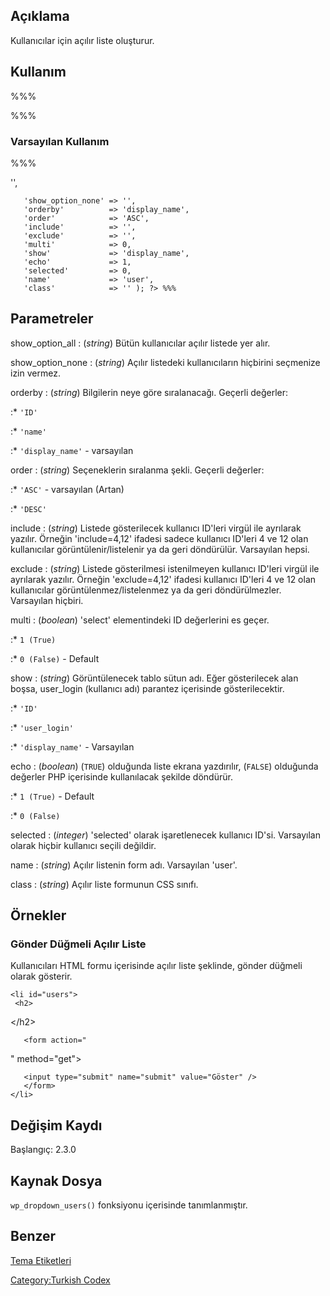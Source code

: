 {{Languages|
{{en|Template Tags/wp_dropdown_users}}
{{tr|Tema_Etiketleri/wp_dropdown_users}}
}}

== Açıklama ==

Kullanıcılar için açılır liste oluşturur.

== Kullanım ==

%%% <?php wp_dropdown_users( $parametreler ); ?> %%%

=== Varsayılan Kullanım ===

%%% <?php $parametreler = array(
	'show_option_all'  => '',
	'show_option_none' => '',
	'orderby'          => 'display_name',
	'order'            => 'ASC',
	'include'          => '',
	'exclude'          => '',
	'multi'            => 0,
	'show'             => 'display_name',
	'echo'             => 1,
	'selected'         => 0,
	'name'             => 'user',
	'class'            => '' ); ?> %%%

== Parametreler ==

; show_option_all : (''string'') Bütün kullanıcılar açılır listede yer alır.

; show_option_none : (''string'') Açılır listedeki kullanıcıların hiçbirini seçmenize izin vermez.

; orderby : (''string'') Bilgilerin neye göre sıralanacağı. Geçerli değerler:
:* <tt>'ID'</tt>
:* <tt>'name'</tt>
:* <tt>'display_name'</tt> - varsayılan

; order : (''string'') Seçeneklerin sıralanma şekli. Geçerli değerler:
:* <tt>'ASC'</tt> - varsayılan (Artan)
:* <tt>'DESC'</tt>

; include : (''string'') Listede gösterilecek kullanıcı ID'leri virgül ile ayrılarak yazılır. Örneğin 'include=4,12' ifadesi sadece kullanıcı ID'leri 4 ve 12 olan kullanıcılar görüntülenir/listelenir ya da geri döndürülür. Varsayılan hepsi.

; exclude : (''string'') Listede gösterilmesi istenilmeyen kullanıcı ID'leri virgül ile ayrılarak yazılır. Örneğin 'exclude=4,12' ifadesi kullanıcı ID'leri 4 ve 12 olan kullanıcılar görüntülenmez/listelenmez ya da geri döndürülmezler. Varsayılan hiçbiri.

; multi : (''boolean'') 'select' elementindeki ID değerlerini es geçer.
:* <tt>1 (True)</tt>
:* <tt>0 (False)</tt> - Default

; show : (''string'') Görüntülenecek tablo sütun adı. Eğer gösterilecek alan boşsa, user_login (kullanıcı adı) parantez içerisinde gösterilecektir.
:* <tt>'ID'</tt>
:* <tt>'user_login'</tt>
:* <tt>'display_name'</tt> - Varsayılan

; echo : (''boolean'') (<tt>TRUE</tt>) olduğunda liste ekrana yazdırılır, (<tt>FALSE</tt>) olduğunda değerler PHP içerisinde kullanılacak şekilde döndürür.
:* <tt>1 (True)</tt> - Default
:* <tt>0 (False)</tt>

; selected : (''integer'') 'selected' olarak işaretlenecek kullanıcı ID'si. Varsayılan olarak hiçbir kullanıcı seçili değildir.

; name : (''string'') Açılır listenin form adı. Varsayılan 'user'.

; class : (''string'') Açılır liste formunun CSS sınıfı.

== Örnekler ==

=== Gönder Düğmeli Açılır Liste ===

Kullanıcıları HTML formu içerisinde açılır liste şeklinde, gönder düğmeli olarak gösterir.

 &lt;li id="users"&gt;
  &lt;h2&gt;<?php _e('users:'); ?>&lt;/h2&gt;
    &lt;form action="<?php bloginfo('url'); ?>" method="get"&gt;
    <?php wp_dropdown_users(''); ?>
    &lt;input type="submit" name="submit" value="Göster" /&gt;
    &lt;/form&gt;
 &lt;/li&gt;

== Değişim Kaydı ==

Başlangıç: 2.3.0

== Kaynak Dosya ==

<tt>wp_dropdown_users()</tt> fonksiyonu {{Trac|wp-includes/user.php}} içerisinde tanımlanmıştır.

== Benzer ==

{{Etiketler Yazar Etiketleri}}

[[tr:Tema_Etiketleri|Tema Etiketleri]]

[[Category:Turkish Codex]]